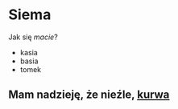 # Siema

Jak się *macie*?
- kasia
- basia
- tomek

## Mam **nadzieję**, że nieźle, [<u>kurwa</u>](https://www.google.com)